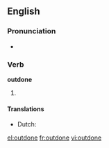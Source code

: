 ==English==

===Pronunciation===
* {{IPA|/'ɑʊtdon/}}
*: {{rhymes|ʌn}}

===Verb===
'''outdone'''

# {{past participle of|[[outdo]]}}

====Translations====
* Dutch: {{t-|nl|overtroffen}}

[[el:outdone]]
[[fr:outdone]]
[[vi:outdone]]